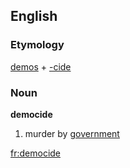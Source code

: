 ==English==
===Etymology===
[[demos]] + [[-cide]]

===Noun===
{{wikipedia}}
'''democide'''
#murder by [[government]]

[[fr:democide]]